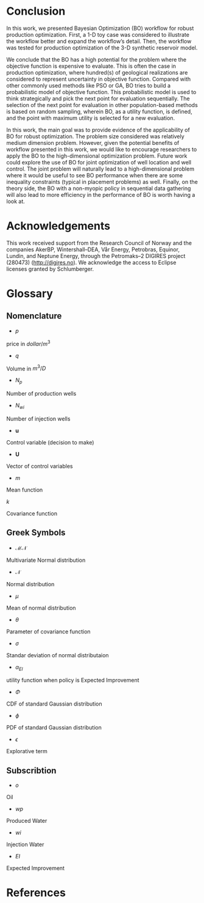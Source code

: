 # Conclusion

In this work, we presented Bayesian Optimization (BO) workflow for robust production optimization. First, a 1-D toy case was considered to illustrate the workflow better and expand the workflow's detail. Then, the workflow was tested for production optimization of the 3-D synthetic reservoir model.

We conclude that the BO has a high potential for the problem where the objective function is expensive to evaluate. This is often the case in production optimization, where hundred(s) of geological realizations are considered to represent uncertainty in objective function. Compared with other commonly used methods like PSO or GA, BO tries to build a probabilistic model of objective function. This probabilistic model is used to think strategically and pick the next point for evaluation sequentially. The selection of the next point for evaluation in other population-based methods is based on random sampling, wherein BO, as a utility function, is defined, and the point with maximum utility is selected for a new evaluation. 

In this work, the main goal was to provide evidence of the applicability of BO for robust optimization. The problem size considered was relatively medium dimension problem. However, given the potential benefits of workflow presented in this work, we would like to encourage researchers to apply the BO to the high-dimensional optimization problem. Future work could explore the use of BO for joint optimization of well location and well control. The joint problem will naturally lead to a high-dimensional problem where it would be useful to see BO performance when there are some inequality constraints (typical in placement problems) as well. Finally, on the theory side, the BO with a non-myopic policy in sequential data gathering will also lead to more efficiency in the performance of BO is worth having a look at.


\newpage

# Acknowledgements

This work received support from the Research Council of Norway and the companies AkerBP, Wintershall--DEA, Vår Energy, Petrobras, Equinor, Lundin, and Neptune Energy, through the Petromaks--2 DIGIRES project (280473) (<http://digires.no>). We acknowledge the access to Eclipse licenses granted by Schlumberger.

\newpage

# Glossary {#glossary .unnumbered}

## Nomenclature

- $p$

price in $dollar/m^3$

- $q$

Volume in $m^3/D$

- $N_p$

Number of production wells

- $N_{wi}$

Number of injection wells

- $\mathbf{u}$

Control variable (decision to make)

- $\mathbf{U}$

Vector of control variables

- $m$

Mean function

$k$

Covariance function


## Greek Symbols

- $\mathcal{MN}$

Multivariate Normal distribution

- $\mathcal{N}$

Normal distribution

- $\mu$

Mean of normal distribution

- $\theta$

Parameter of covariance function

- $\sigma$

Standar deviation of normal distributaion

- $\alpha_{EI}$

utility function when policy is Expected Improvement

- $\Phi$

CDF of standard Gaussian distribution

- $\phi$

PDF of standard Gaussian distribution

- $\epsilon$

Explorative term 

## Subscribtion

- $o$

Oil

- $wp$

Produced Water

- $wi$

Injection Water

- $EI$

Expected Improvement

\newpage

# References {#references .unnumbered}

